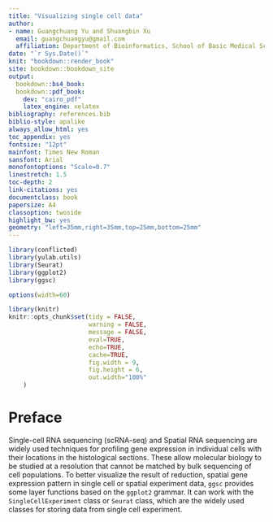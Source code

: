 ```yaml
---
title: "Visualizing single cell data"
author: 
- name: Guangchuang Yu and Shuangbin Xu
  email: guangchuangyu@gmail.com
  affiliation: Department of Bioinformatics, School of Basic Medical Sciences, Southern Medical University
date: "`r Sys.Date()`"
knit: "bookdown::render_book"
site: bookdown::bookdown_site
output:
  bookdown::bs4_book:
  bookdown::pdf_book:
    dev: "cairo_pdf"
    latex_engine: xelatex
bibliography: references.bib
biblio-style: apalike
always_allow_html: yes
toc_appendix: yes
fontsize: "12pt"
mainfont: Times New Roman
sansfont: Arial
monofontoptions: "Scale=0.7"
linestretch: 1.5
toc-depth: 2
link-citations: yes
documentclass: book
papersize: A4
classoption: twoside
highlight_bw: yes
geometry: "left=35mm,right=35mm,top=25mm,bottom=25mm"
---
```



```r
library(conflicted)
library(yulab.utils)
library(Seurat)
library(ggplot2)
library(ggsc)

options(width=60)

library(knitr)
knitr::opts_chunk$set(tidy = FALSE,
                      warning = FALSE,
                      message = FALSE, 
                      eval=TRUE, 
                      echo=TRUE, 
                      cache=TRUE,
                      fig.width = 9,
                      fig.height = 6,
                      out.width="100%"
    )

```




# Preface {-}

Single-cell RNA sequencing (scRNA-seq) and Spatial RNA sequencing are widely used techniques for profiling gene expression in individual cells with their locations in the histological sections. These allow molecular biology to be studied at a resolution that cannot be matched by bulk sequencing of cell populations. To better visualize the result of reduction, spatial gene expression pattern in single cell or spatial experiment data, `ggsc` provides some layer functions based on the `ggplot2` grammar. It can work with the `SingleCellExperiment` class or `Seurat` class, which are the widely used classes for storing data from single cell experiment.



